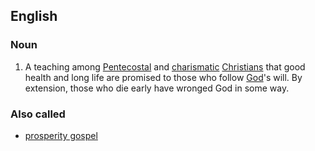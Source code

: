 {{wikipedia}}
==English==
===Noun===
{{en-noun|-}}
#A teaching among [[Pentecostal]] and [[charismatic]] [[Christians]] that good health and long life are promised to those who follow [[God]]'s will. By extension, those who die early have wronged God in some way.

===Also called===
*[[prosperity gospel]]